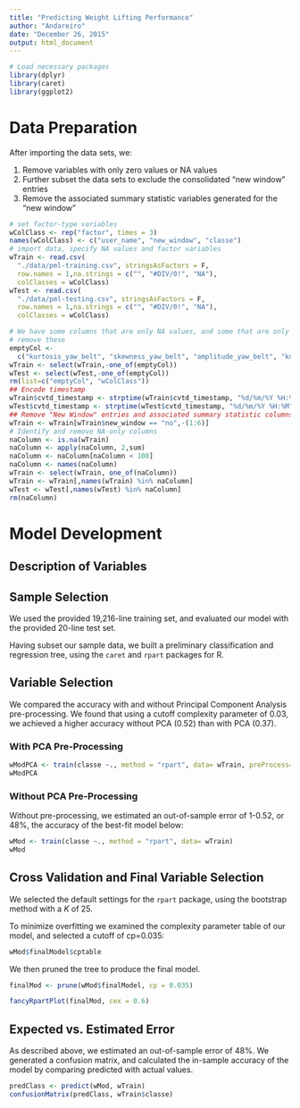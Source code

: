```yaml
---
title: "Predicting Weight Lifting Performance"
author: "Andareiro"
date: "December 26, 2015"
output: html_document
---
```




```r
# Load necessary packages
library(dplyr)
library(caret)
library(ggplot2)
``` 

# Data Preparation
After importing the data sets, we:

1. Remove variables with only zero values or NA values
2. Further subset the data sets to exclude the consolidated "new window" entries
3. Remove the associated summary statistic variables generated for the "new window"
```r
# set factor-type variables
wColClass <- rep("factor", times = 3)
names(wColClass) <- c("user_name", "new_window", "classe")
# import data, specify NA values and factor variables
wTrain <- read.csv(
  "./data/pml-training.csv", stringsAsFactors = F,
  row.names = 1,na.strings = c("", "#DIV/0!", "NA"),
  colClasses = wColClass)
wTest <- read.csv(
  "./data/pml-testing.csv", stringsAsFactors = F,
  row.names = 1,na.strings = c("", "#DIV/0!", "NA"),
  colClasses = wColClass)

# We have some columns that are only NA values, and some that are only 0 values,
# remove these
emptyCol <-
  c("kurtosis_yaw_belt", "skewness_yaw_belt", "amplitude_yaw_belt", "kurtosis_yaw_dumbbell", "skewness_yaw_dumbbell", "amplitude_yaw_dumbbell", "kurtosis_yaw_forearm","skewness_yaw_forearm", "amplitude_yaw_forearm")
wTrain <- select(wTrain,-one_of(emptyCol))
wTest <- select(wTest,-one_of(emptyCol))
rm(list=c("emptyCol", "wColClass"))
## Encode timestamp
wTrain$cvtd_timestamp <- strptime(wTrain$cvtd_timestamp, "%d/%m/%Y %H:%M")
wTest$cvtd_timestamp <- strptime(wTest$cvtd_timestamp, "%d/%m/%Y %H:%M")
## Remove "New Window" entries and associated summary statistic columns
wTrain <- wTrain[wTrain$new_window == "no",-(1:6)]
# Identify and remove NA-only columns
naColumn <- is.na(wTrain)
naColumn <- apply(naColumn, 2,sum)
naColumn <- naColumn[naColumn < 100]
naColumn <- names(naColumn)
wTrain <- select(wTrain, one_of(naColumn))
wTrain <- wTrain[,names(wTrain) %in% naColumn]
wTest <- wTest[,names(wTest) %in% naColumn]
rm(naColumn)
```

# Model Development

## Description of Variables

## Sample Selection
We used the provided 19,216-line training set, and evaluated our model with the provided 20-line test set.

Having subset our sample data, we built a preliminary classification and regression tree, using the `caret` and `rpart` packages for R. 

## Variable Selection

We compared the accuracy with and without Principal Component Analysis pre-processing. We found that using a cutoff complexity parameter of 0.03, we achieved a higher accuracy without PCA (0.52) than with PCA (0.37).

### With PCA Pre-Processing
```r
wModPCA <- train(classe ~., method = "rpart", data= wTrain, preProcess="pca")
wModPCA
```

### Without PCA Pre-Processing
Without pre-processing, we estimated an out-of-sample error of 1-0.52, or 48%, the accuracy of the best-fit model below:
```r
wMod <- train(classe ~., method = "rpart", data= wTrain)
wMod
```

## Cross Validation and Final Variable Selection
We selected the default settings for the `rpart` package, using the bootstrap method with a _K_ of 25.

To minimize overfitting we examined the complexity parameter table of our model, and selected a cutoff of cp=0.035:
```r
wMod$finalModel$cptable
```
We then pruned the tree to produce the final model.
```r
finalMod <- prune(wMod$finalModel, cp = 0.035)
```

```r
fancyRpartPlot(finalMod, cex = 0.6)
```

## Expected vs. Estimated Error

As described above, we estimated an out-of-sample error of 48%. We generated a confusion matrix, and calculated the in-sample accuracy of the model by comparing predicted with actual values.
```r
predClass <- predict(wMod, wTrain)
confusionMatrix(predClass, wTrain$classe)
``` 

